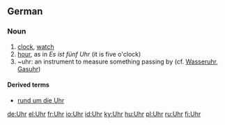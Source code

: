==German==

===Noun===
{{de-noun-f|plural=Uhren}}

# [[clock]], [[watch]]
# [[hour]], as in ''Es ist fünf Uhr'' (it is five o'clock)
# ~uhr: an instrument to measure something passing by (cf. [[Wasseruhr]], [[Gasuhr]])

====Derived terms====
*[[rund um die Uhr]]

[[de:Uhr]]
[[el:Uhr]]
[[fr:Uhr]]
[[io:Uhr]]
[[id:Uhr]]
[[ky:Uhr]]
[[hu:Uhr]]
[[pl:Uhr]]
[[ru:Uhr]]
[[fi:Uhr]]